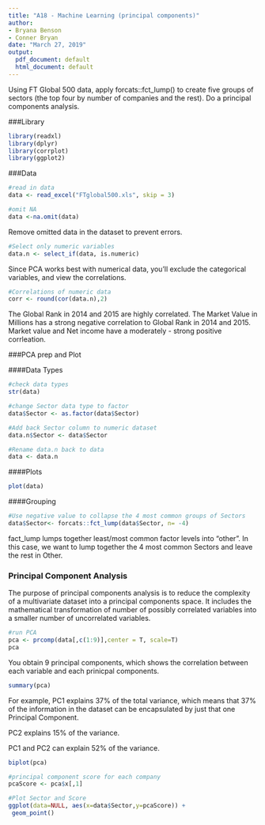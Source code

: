 ```yaml
---
title: "A18 - Machine Learning (principal components)"
author: 
- Bryana Benson
- Conner Bryan
date: "March 27, 2019"
output:
  pdf_document: default
  html_document: default
---
```


Using FT Global 500 data, apply forcats::fct_lump() to create five groups of sectors (the top four by number of companies and the rest). Do a principal components analysis.

###Library
```r
library(readxl)
library(dplyr)
library(corrplot)
library(ggplot2)
```

###Data
```r
#read in data
data <- read_excel("FTglobal500.xls", skip = 3)

#omit NA
data <-na.omit(data)
```
Remove omitted data in the dataset to prevent errors.


```r
#Select only numeric variables
data.n <- select_if(data, is.numeric)

```
Since PCA works best with numerical data, you'll exclude the categorical variables, and view the correlations.

```r
#Correlations of numeric data
corr <- round(cor(data.n),2)
```
The Global Rank in 2014 and 2015 are highly correlated. The Market Value in Millions has a strong negative correlation to Global Rank in 2014 and 2015. Market value and Net income have a moderately - strong positive corrleation.


###PCA prep and Plot

####Data Types
```r
#check data types
str(data)

#change Sector data type to factor
data$Sector <- as.factor(data$Sector)

```


```r
#Add back Sector column to numeric dataset
data.n$Sector <- data$Sector

#Rename data.n back to data
data <- data.n
```


####Plots
```r
plot(data)
```


####Grouping
```r
#Use negative value to collapse the 4 most common groups of Sectors
data$Sector<- forcats::fct_lump(data$Sector, n= -4)

```
fact_lump lumps together least/most common factor levels into "other". In this case, we want to lump together the 4 most common Sectors and leave the rest in Other.

### Principal Component Analysis

The purpose of principal components analysis is to reduce the complexity of a multivariate dataset into a principal components space. It includes the mathematical transformation of number of possibly correlated variables into a smaller number of uncorrelated variables.

```r
#run PCA
pca <- prcomp(data[,c(1:9)],center = T, scale=T)
pca
```

You obtain 9 principal components, which shows the correlation between each variable and each prinicpal components.


```r
summary(pca)
```

For example, PC1 explains 37% of the total variance, which means that 37% of the information in the dataset can be encapsulated by just that one Principal Component. 

PC2 explains 15% of the variance.

PC1 and PC2 can explain 52% of the variance.


```r
biplot(pca)

```

```r
#principal component score for each company
pcaScore <- pca$x[,1]

#Plot Sector and Score
ggplot(data=NULL, aes(x=data$Sector,y=pcaScore)) +
 geom_point()
```


